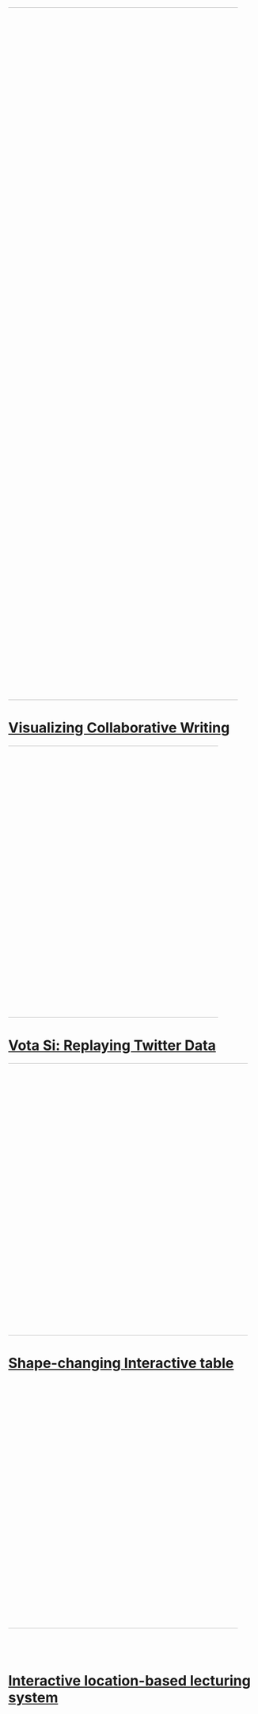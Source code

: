 <div class="thing" style="overflow:hidden;">
<a href="./things/collaborative-writing.html">
<img style="margin-top:0px; width:1400px;position:relative;left:-40px;top:0px;" src="/public/images/collaborative-writing/collaborative-writing-vis-1.png">
<h1>Visualizing Collaborative Writing</h1></a>
</div>

<div class="thing" style="overflow:hidden;">
<a href="./things/vota-si.html">
<img style="margin-top:0px; width:550px;position:relative;left:-80px;" src="/public/images/vota-si/vota-si.gif">
<h1>Vota Si: Replaying Twitter Data</h1></a>
</div>

<div class="thing" style="overflow:hidden;">
<a href="./things/proxemics-table.html">
<img style="margin-top:0px; width:550px;position:relative;left:-20px;" src="/public/images/proxemics/proxemics-teaser.gif">
<h1>Shape-changing Interactive table </h1></a>
</div>

<!-- 
Map generator
-->


<div class="thing" style="overflow:hidden;">
<a href="./things/inplenary.html">
<img style="margin-top:0px; width:550px;position:relative;left:-40px;top:-50px;" src="/public/images/inplenary/inplenary-interaction.png">
<h1>Interactive location-based lecturing system</h1></a>
</div>

<div class="thing" style="overflow:hidden;">
<a href="./things/cbr-installation.html">
<img style="margin-top:0px; width:550px;position:relative;left:-40px;top:-50px;" src="/public/images/cbr/cbr-city-hall.png">
<h1>Visualizing Civic Data</h1></a>
</div>

<div class="thing" style="overflow:hidden;">
<a href="./things/cbr-platform.html">
<img style="margin-top:0px; width:250px;position:relative;left:75px;top:-40px;" src="/public/images/cbr/cbr-smartphone.png">
<h1>City Bug Reporting Platform</h1></a>
</div>

<div class="thing" style="overflow:hidden;">
<a href="./things/drivenow.html">
<img style="margin-top:0px; width:400px;position:relative;left:0px;top:-200px;" src="/public/images/sjkn/frontpage4inch.png">
<h1>Interacting with real-time open data</h1></a>
</div>
<!-- 
Drive now
LEGO Play thing
-->


